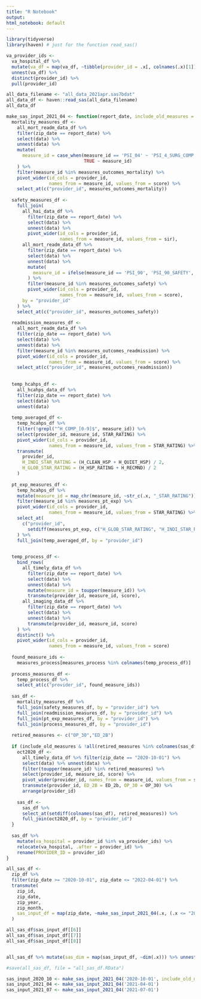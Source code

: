 ```yaml
---
title: "R Notebook"
output:
html_notebook: default
---
```



```r
library(tidyverse)
library(haven) # just for the function read_sas()

va_provider_ids <-
  va_hospital_df %>%
  mutate(va_df = map(va_df, ~tibble(provider_id = .x[, colnames(.x)[1]]))) %>%
  unnest(va_df) %>%
  distinct(provider_id) %>%
  pull(provider_id)

all_data_filename <- "all_data_2021apr.sas7bdat"
all_data_df <- haven::read_sas(all_data_filename)
all_data_df
```



```r
make_sas_input_2021_04 <- function(report_date, include_old_measures = FALSE) {
  mortality_measures_df <-
    all_mort_readm_data_df %>%
    filter(zip_date == report_date) %>%
    select(data) %>%
    unnest(data) %>%
    mutate(
      measure_id = case_when(measure_id == 'PSI_04' ~ 'PSI_4_SURG_COMP',
                             TRUE ~ measure_id)
    ) %>%
    filter(measure_id %in% measures_outcomes_mortality) %>%
    pivot_wider(id_cols = provider_id,
                names_from = measure_id, values_from = score) %>%
    select_at(c("provider_id", measures_outcomes_mortality))
  
  safety_measures_df <-
    full_join(
      all_hai_data_df %>%
        filter(zip_date == report_date) %>%
        select(data) %>%
        unnest(data) %>%
        pivot_wider(id_cols = provider_id,
                    names_from = measure_id, values_from = sir),
      all_mort_readm_data_df %>%
        filter(zip_date == report_date) %>%
        select(data) %>%
        unnest(data) %>%
        mutate(
          measure_id = ifelse(measure_id == 'PSI_90', 'PSI_90_SAFETY', measure_id)
        ) %>%
        filter(measure_id %in% measures_outcomes_safety) %>%
        pivot_wider(id_cols = provider_id,
                    names_from = measure_id, values_from = score),
      by = "provider_id"
    ) %>%
    select_at(c("provider_id", measures_outcomes_safety))
  
  readmission_measures_df <-
    all_mort_readm_data_df %>%
    filter(zip_date == report_date) %>%
    select(data) %>%
    unnest(data) %>%
    filter(measure_id %in% measures_outcomes_readmission) %>%
    pivot_wider(id_cols = provider_id,
                names_from = measure_id, values_from = score) %>%
    select_at(c("provider_id", measures_outcomes_readmission))
  
  
  temp_hcahps_df <-
    all_hcahps_data_df %>%
    filter(zip_date == report_date) %>%
    select(data) %>%
    unnest(data)
  
  temp_averaged_df <-
    temp_hcahps_df %>%
    filter(!grepl("^H_COMP_[0-9]$", measure_id)) %>%
    select(provider_id, measure_id, STAR_RATING) %>%
    pivot_wider(id_cols = provider_id,
                names_from = measure_id, values_from = STAR_RATING) %>%
    transmute(
      provider_id,
      H_INDI_STAR_RATING = (H_CLEAN_HSP + H_QUIET_HSP) / 2,
      H_GLOB_STAR_RATING = (H_HSP_RATING + H_RECMND) / 2
    )
  
  pt_exp_measures_df <-
    temp_hcahps_df %>%
    mutate(measure_id = map_chr(measure_id, ~str_c(.x, "_STAR_RATING"))) %>%
    filter(measure_id %in% measures_pt_exp) %>%
    pivot_wider(id_cols = provider_id,
                names_from = measure_id, values_from = STAR_RATING) %>%
    select_at(
      c("provider_id",
        setdiff(measures_pt_exp, c("H_GLOB_STAR_RATING", "H_INDI_STAR_RATING")))
    ) %>%
    full_join(temp_averaged_df, by = "provider_id")

  
  temp_process_df <-
    bind_rows(
      all_timely_data_df %>%
        filter(zip_date == report_date) %>%
        select(data) %>%
        unnest(data) %>%
        mutate(measure_id = toupper(measure_id)) %>%
        transmute(provider_id, measure_id, score),
      all_imaging_data_df %>%
        filter(zip_date == report_date) %>%
        select(data) %>%
        unnest(data) %>%
        transmute(provider_id, measure_id, score)
    ) %>%
    distinct() %>%
    pivot_wider(id_cols = provider_id,
                names_from = measure_id, values_from = score)
  
  found_measure_ids <-
    measures_process[measures_process %in% colnames(temp_process_df)]
  
  process_measures_df <-
    temp_process_df %>%
    select_at(c("provider_id", found_measure_ids))
  
  sas_df <-
    mortality_measures_df %>%
    full_join(safety_measures_df, by = "provider_id") %>%
    full_join(readmission_measures_df, by = "provider_id") %>%
    full_join(pt_exp_measures_df, by = "provider_id") %>%
    full_join(process_measures_df, by = "provider_id")
  
  retired_measures <- c("OP_30","ED_2B")
  
  if (include_old_measures & !all(retired_measures %in% colnames(sas_df))) {
    oct2020_df <-
      all_timely_data_df %>% filter(zip_date == "2020-10-01") %>%
      select(data) %>% unnest(data) %>%
      filter(toupper(measure_id) %in% retired_measures) %>%
      select(provider_id, measure_id, score) %>%
      pivot_wider(provider_id, names_from = measure_id, values_from = score) %>%
      transmute(provider_id, ED_2B = ED_2b, OP_30 = OP_30) %>%
      arrange(provider_id)
    
    sas_df <-
      sas_df %>%
      select_at(setdiff(colnames(sas_df), retired_measures)) %>%
      full_join(oct2020_df, by = "provider_id")
  }
  
  sas_df %>%
    mutate(va_hospital = provider_id %in% va_provider_ids) %>%
    relocate(va_hospital, .after = provider_id) %>%
    rename(PROVIDER_ID = provider_id)
}
```




```r
all_sas_df <-
  zip_df %>%
  filter(zip_date >= "2020-10-01", zip_date <= "2022-04-01") %>%
  transmute(
    zip_id,
    zip_date,
    zip_year,
    zip_month,
    sas_input_df = map(zip_date, ~make_sas_input_2021_04(.x, (.x <= "2020-10-01")))
  )

all_sas_df$sas_input_df[[6]]
all_sas_df$sas_input_df[[7]]
all_sas_df$sas_input_df[[8]]


all_sas_df %>% mutate(sas_dim = map(sas_input_df, ~dim(.x))) %>% unnest(sas_dim)

#save(all_sas_df, file = "all_sas_df.RData")
```

```r
sas_input_2020_10 <- make_sas_input_2021_04('2020-10-01', include_old_measures = TRUE)
sas_input_2021_04 <- make_sas_input_2021_04('2021-04-01')
sas_input_2021_07 <- make_sas_input_2021_04('2021-07-01')
```



